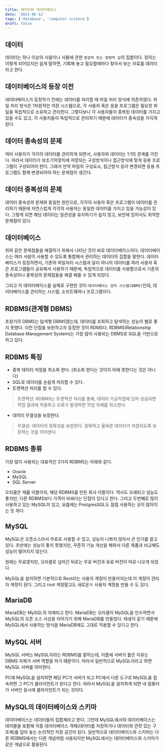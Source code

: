 ```yaml
---
title: 데이터와 데이터베이스
date: '2023-06-12'
tags: ['database', 'computer science']
draft: false
---
```


## 데이터

데이터는 하나 이상의 사람이나 사물에 관한 `정성적 또는 정량적 값`의 집합이다. 정의는 이렇게 되어있지만 쉽게 말하면, 기록해 놓고 필요할때마다 찾아서 보는 자료를 데이터라고 한다.

## 데이터베이스의 등장 이전

데이터베이스가 등장하기 전에는 데이터를 처리할 때 파일 처리 방식에 의존하였다. 파일 처리 방식은 1차원적인 저장 시스템으로, 각 사용자 혹은 응용 프로그램은 필요한 파일을 독립적으로 소유하고 관리한다. 그렇다보니 각 사용자들이 중복된 데이터를 가지고 있을 수도 있고, 각 사용자들이 독립적으로 관리하기 때문에 데이터가 종속성을 가지게 된다.

## 데이터 종속성의 문제

여러 사용자가 각각의 데이터를 관리하게 되면서, 사용자와 데이터는 1:1의 관계를 가진다. 따라서 데이터가 보조기억장치에 저장되는 구성방식이나 접근방식에 맞게 응용 프로그램이 구성되어야 한다. 그래서 만약 파일의 구성요소, 접근방식 등이 변경되면 응용 프로그램도 함께 변경되어야 하는 문제점이 생긴다.

## 데이터 중복성의 문제

데이터 종속성의 문제와 동일한 원인으로, 각각의 사용자 혹은 프로그램이 데이터를 관리하기 때문에 자연스럽게 각각의 사용자는 동일한 데이터를 가지고 있을 가능성이 있다. 그렇게 되면 해당 데이터는 일관성을 유지하기가 쉽지 않고, 보안에 있어서도 취약한 문제점이 있다.

## 데이터베이스

위와 같은 문제점들을 해결하기 위해서 나타난 것이 바로 데이터베이스이다.
데이터베이스는 여러 사람이 사용할 수 있도록 통합해서 관리하는 데이터의 집합을 말한다. 데이터베이스가 등장하면서, 기존의 파일처리 시스템과 달리 하나의 데이터를 여러 사용자 혹은 프로그램들이 공유해서 사용하기 때문에, 독립적으로 데이터를 사용함으로서 기존의 종속성이나 중복성의 문제점들을 해결 해줄 수 있게 되었다.

그리고 이 데이터베이스를 실제로 구현한 것이 `데이터베이스 관리 시스템(DBMS)`인데, 데이터베이스를 관리하는 시스템, 소프트웨어나 프로그램이다.

## RDBMS(관계형 DBMS)

초창기의 DBMS는 탐색형 DBMS였는데, 데이터를 조회하고 탐색하는 성능이 별로 좋지 못했다. 이런 단점을 보완하고자 등장한 것이 RDMS다. RDBMS(Relationship Database Management System)는 가장 많이 사용되는 DBMS로 SQL을 기반으로 하고 있다.

## RDBMS 특징

- 중복 데이터 저장을 최소화 한다. (최소화 한다는 것이지 아예 못한다는 것은 아니다)
- SQL로 데이터를 손쉽게 처리할 수 있다.
- 트랜잭션 처리를 할 수 있다.

> 트랜잭션: RDBMS는 트랜잭션 처리를 통해, 데이터 가공작업에 있어 성공되면 작업 결과에 적용하고 오류가 발생하면 작업 자체를 취소한다.

- 데이터 무결성을 보장한다.

> 무결성: 데이터의 정확성을 보장한다. 정확하고 올바른 데이터가 저장되도록 보장하는 것을 의미한다.

## RDBMS 종류

가장 많이 사용되는 대표적인 3가지 RDBMS는 아래와 같다.

- Oracle
- MySQL
- SQL Server

오라클은 제품 이름이자, 해당 RDBMS를 만든 회사 이름이다. 역사도 오래되고 성능도 좋지만, 다른 RDBMS보다 가격이 비싸다는 단점이 있다고 한다. 그리고 두번째로 많이 사용하고 있는 MySQL이 있고, 요즘에는 PostgresSQL도 점점 사용하는 곳이 많아지는 듯 하다.

## MySQL

MySQL은 오픈소스라서 무료로 사용할 수 있고, 성능이 나쁘지 않아서 큰 인기를 끌고 있다. 초반에는 성능이 좋지 못했지만, 꾸준히 기능 개선을 해와서 다른 제품과 비교해도 성능이 떨어지지 않는다.

원래는 무료였지만, 오라클로 넘어간 뒤로는 무료 버전과 유료 버전이 따로 나오게 되었다

MySQL을 설치하면 기본적으로 Root라는 사용자 계정이 만들어지는데 이 계정이 관리자 계정이 된다. 그리고 root 계정말고도 새로운ㅇ 사용자 계정을 만들 수 도 있다.

## MariaDB

MariaDB는 MySQL의 자매라고 한다. MariaDB는 오라클이 MySQL을 인수하면서 MySQL의 오픈 소스 사상을 이어가기 위해 MariaDB를 만들었다. 태생이 같기 때문에 MySQL에서 사용하는 방식을 MariaDB에도 그대로 적용할 수 있다고 한다.

## MySQL 서버

MySQL 서버는 MySQL이라는 RDBMS를 말하는데, 이름에 서버가 붙은 이유는 DBMS 자체가 서버 역할을 하기 떄문이다. 따라서 일반적으로 MySQL이라고 하면 MySQL 서버를 의미한다.

PC에 MySQL을 설치하면 해당 PC가 서버가 되고 PC에서 다른 도구로 MySQL을 접속하면 그 PC가 클라이언트가 된다고 한다. 따라서 MySQL을 설치하게 되면 내 컴퓨터가 서버인 동시에 클라이언트가 되는 것이다.

## MySQL의 데이터베이스와 스키마

데이터베이스는 데이터들의 집합체라고 한다. 그런데 MySQL에서의 데이터베이스는 테이블을 포함해 각종 데이터베이스 객체(데이터를 저장하거나 데이터와 관련 있는 구조체)를 담아 놓는 논리적인 저장 공간이 된다. 일반적으로 데이터베이스와 스키마는 다른 RDBMS에서는 다른 개념처럼 사용되지만 MySQL에서는 데이터베이스와 스키마가 같은 개념으로 활용된다.
